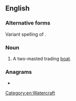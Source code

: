 ==English==

===Alternative forms===
Variant spelling of {{m|en|baggala}}.

===Noun===
{{en-noun}}

# A two-masted trading [[boat]].

===Anagrams===
* {{anagrams|en|a=abglo|Balog|Blago}}

[[Category:en:Watercraft]]